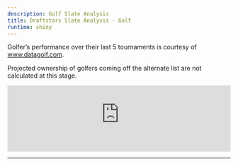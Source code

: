 ```yaml
---
description: Golf Slate Analysis
title: Draftstars Slate Analysis - Golf
runtime: shiny
---
```


<script type="text/javascript" src="https://cdnjs.cloudflare.com/ajax/libs/iframe-resizer/3.5.16/iframeResizer.min.js"></script>
<style>
  iframe {
    min-width: 100%;
  }
</style>

Golfer's performance over their last 5 tournaments is courtesy of [www.datagolf.com](https://datagolf.com/player-trends){target="_blank"}.

Projected ownership of golfers coming off the alternate list are not calculated at this stage.

<iframe src="https://www.dfsaustralia-apps.com/shiny/golf-slate-analysis/" width="100%" scrolling="no" frameborder="no"></iframe>

<script>
  iFrameResize({
    heightCalculationMethod: 'taggedElement'
  });
</script>
---


